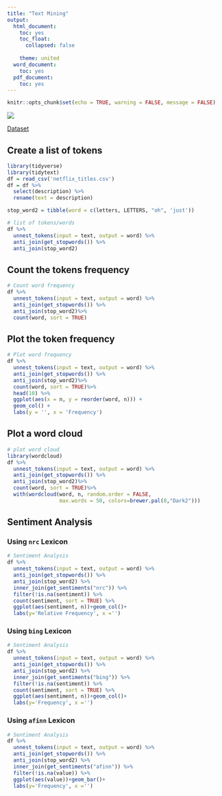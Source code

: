 ```yaml
---
title: "Text Mining"
output:
  html_document:
    toc: yes
    toc_float:
      collapsed: false
    
    theme: united
  word_document:
    toc: yes
  pdf_document:
    toc: yes
---
```


```r
knitr::opts_chunk$set(echo = TRUE, warning = FALSE, message = FALSE)
```

![](a11.jpg)

[Dataset](netflix_titles.csv)

## Create a list of tokens

```r
library(tidyverse)
library(tidytext)
df = read_csv('netflix_titles.csv')
df = df %>% 
  select(description) %>% 
  rename(text = description)

stop_word2 = tibble(word = c(letters, LETTERS, "oh", 'just'))

# list of tokens/words
df %>%
  unnest_tokens(input = text, output = word) %>% 
  anti_join(get_stopwords()) %>% 
  anti_join(stop_word2)
```


## Count the tokens frequency

```r
# Count word frequency
df %>%
  unnest_tokens(input = text, output = word) %>% 
  anti_join(get_stopwords()) %>% 
  anti_join(stop_word2)%>% 
  count(word, sort = TRUE)
```

## Plot the token frequency

```r
# Plot word frequency
df %>%
  unnest_tokens(input = text, output = word) %>% 
  anti_join(get_stopwords()) %>% 
  anti_join(stop_word2)%>% 
  count(word, sort = TRUE)%>% 
  head(10) %>% 
  ggplot(aes(x = n, y = reorder(word, n))) +
  geom_col() +
  labs(y = '', x = 'Frequency')
```


## Plot a word cloud

```r
# plot word cloud
library(wordcloud) 
df %>%
  unnest_tokens(input = text, output = word) %>% 
  anti_join(get_stopwords()) %>% 
  anti_join(stop_word2)%>% 
  count(word, sort = TRUE)%>% 
  with(wordcloud(word, n, random.order = FALSE, 
                 max.words = 50, colors=brewer.pal(8,"Dark2")))
```

## Sentiment Analysis

### Using `nrc` Lexicon

```r
# Sentiment Analysis
df %>%
  unnest_tokens(input = text, output = word) %>% 
  anti_join(get_stopwords()) %>% 
  anti_join(stop_word2) %>% 
  inner_join(get_sentiments("nrc")) %>% 
  filter(!is.na(sentiment)) %>%
  count(sentiment, sort = TRUE) %>% 
  ggplot(aes(sentiment, n))+geom_col()+
  labs(y='Relative Frequency', x ='')
```


### Using `bing` Lexicon

```r
# Sentiment Analysis
df %>%
  unnest_tokens(input = text, output = word) %>% 
  anti_join(get_stopwords()) %>% 
  anti_join(stop_word2) %>% 
  inner_join(get_sentiments("bing")) %>% 
  filter(!is.na(sentiment)) %>%
  count(sentiment, sort = TRUE) %>% 
  ggplot(aes(sentiment, n))+geom_col()+
  labs(y='Frequency', x ='')
```


### Using `afinn` Lexicon

```r
# Sentiment Analysis
df %>%
  unnest_tokens(input = text, output = word) %>% 
  anti_join(get_stopwords()) %>% 
  anti_join(stop_word2) %>% 
  inner_join(get_sentiments("afinn")) %>% 
  filter(!is.na(value)) %>% 
  ggplot(aes(value))+geom_bar()+
  labs(y='Frequency', x ='')
```

